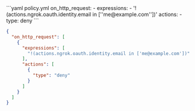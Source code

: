 <CodeGroup>
```yaml policy.yml
on_http_request:
  - expressions:
      - '!(actions.ngrok.oauth.identity.email in [''me@example.com''])'
    actions:
      - type: deny
```

```json policy.json
{
  "on_http_request": [
    {
      "expressions": [
        "!(actions.ngrok.oauth.identity.email in ['me@example.com'])"
      ],
      "actions": [
        {
          "type": "deny"
        }
      ]
    }
  ]
}
```
</CodeGroup>
